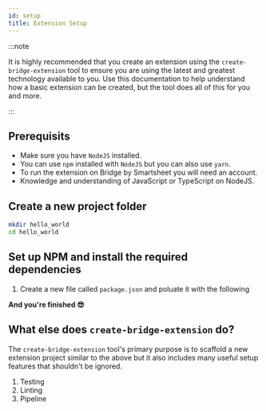 ```yaml
---
id: setup
title: Extension Setup
---
```



:::note

It is highly recommended that you create an extension using the `create-bridge-extension` tool to ensure you are using the latest and greatest technology available to you. Use this documentation to help understand how a basic extension can be created, but the tool does all of this for you and more.

:::

## Prerequisits

- Make sure you have `NodeJS` installed.
- You can use `npm` installed with `NodeJS` but you can also use `yarn`.
- To run the extension on Bridge by Smartsheet you will need an account.
- Knowledge and understanding of JavaScript or TypeScript on NodeJS.

## Create a new project folder

```bash
mkdir hello_world
cd hello_world
```

## Set up NPM and install the required dependencies

1. Create a new file called `package.json` and poluate it with the following

**And you're finished 😎**

## What else does `create-bridge-extension` do?

The `create-bridge-extension` tool's primary purpose is to scaffold a new extension project similar to the above but it also includes many useful setup features that shouldn't be ignored.

1. Testing
2. Linting
3. Pipeline
